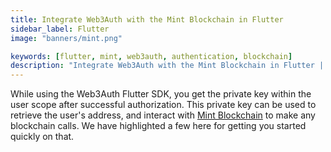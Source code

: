 ```yaml
---
title: Integrate Web3Auth with the Mint Blockchain in Flutter
sidebar_label: Flutter
image: "banners/mint.png"

keywords: [flutter, mint, web3auth, authentication, blockchain]
description: "Integrate Web3Auth with the Mint Blockchain in Flutter | Documentation - Web3Auth"
---
```



<SEO
  title="Integrate Web3Auth with the Mint Blockchain in Flutter"
  description="Integrate Web3Auth with the Mint Blockchain in Flutter | Documentation - Web3Auth"
  image="https://web3auth.io/docs/banners/mint.png"
  slug="/connect-blockchain/evm/mint/flutter"
/>

While using the Web3Auth Flutter SDK, you get the private key within the user scope after successful
authorization. This private key can be used to retrieve the user's address, and interact with
[Mint Blockchain](https://mintscan.org/) to make any blockchain calls. We have highlighted a few
here for getting you started quickly on that.

<EVMInteraction />
